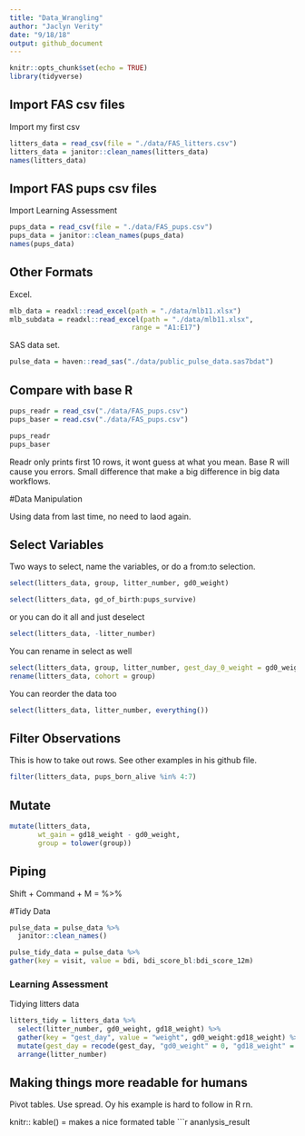 ```yaml
---
title: "Data_Wrangling"
author: "Jaclyn Verity"
date: "9/18/18"
output: github_document
---
```

```r
knitr::opts_chunk$set(echo = TRUE)
library(tidyverse)
```

## Import FAS csv files

Import my first csv

```r
litters_data = read_csv(file = "./data/FAS_litters.csv")
litters_data = janitor::clean_names(litters_data) 
names(litters_data)
```

## Import FAS pups csv files

Import Learning Assessment

```r
pups_data = read_csv(file = "./data/FAS_pups.csv")
pups_data = janitor::clean_names(pups_data)
names(pups_data)
```

## Other Formats

Excel.

```r
mlb_data = readxl::read_excel(path = "./data/mlb11.xlsx")
mlb_subdata = readxl::read_excel(path = "./data/mlb11.xlsx",
                              range = "A1:E17")
```

SAS data set.

```r
pulse_data = haven::read_sas("./data/public_pulse_data.sas7bdat")
```

## Compare with base R

```r
pups_readr = read_csv("./data/FAS_pups.csv")
pups_baser = read.csv("./data/FAS_pups.csv")

pups_readr
pups_baser
```

Readr only prints first 10 rows, it wont guess at what you mean. Base R will cause you errors. Small difference that make a big difference in big data workflows. 



#Data Manipulation

Using data from last time, no need to laod again.

## Select Variables

Two ways to select, name the variables, or do a from:to selection.

```r
select(litters_data, group, litter_number, gd0_weight)

select(litters_data, gd_of_birth:pups_survive)
```

or you can do it all and just deselect
```r
select(litters_data, -litter_number)
```

You can rename in select as well
```r
select(litters_data, group, litter_number, gest_day_0_weight = gd0_weight)
rename(litters_data, cohort = group)
```


You can reorder the data too
```r
select(litters_data, litter_number, everything())
```

## Filter Observations

This is how to take out rows. See other examples in his github file. 
```r
filter(litters_data, pups_born_alive %in% 4:7)
```

## Mutate
```r
mutate(litters_data,
       wt_gain = gd18_weight - gd0_weight,
       group = tolower(group))
```

## Piping

Shift + Command + M = %>%

#Tidy Data
```r
pulse_data = pulse_data %>% 
  janitor::clean_names()
```

```r
pulse_tidy_data = pulse_data %>% 
gather(key = visit, value = bdi, bdi_score_bl:bdi_score_12m)
```

### Learning Assessment
Tidying litters data

```r
litters_tidy = litters_data %>% 
  select(litter_number, gd0_weight, gd18_weight) %>% 
  gather(key = "gest_day", value = "weight", gd0_weight:gd18_weight) %>%
  mutate(gest_day = recode(gest_day, "gd0_weight" = 0, "gd18_weight" = 18)) %>% 
  arrange(litter_number)
```

## Making things more readable for humans

Pivot tables. Use spread. Oy his example is hard to follow in R rn. 

knitr:: kable() = makes a nice formated table
```r
ananlysis_result